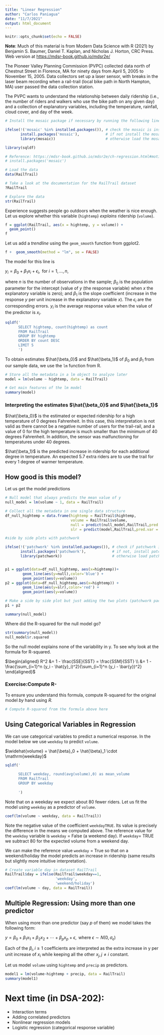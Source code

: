 ---
title: "Linear Regression"
author: "Carlos Paniagua"
date: "11/7/2021"
output: html_document
---

```{r setup, include=FALSE}
knitr::opts_chunk$set(echo = FALSE)
```

**Note**: Much of this material is from Modern Data Science with R (2021) by Benjamin S. Baumer, Daniel T. Kaplan, and Nicholas J. Horton, CRC Press. Web version at <https://mdsr-book.github.io/mdsr2e/>

The Pioneer Valley Planning Commission (PVPC) collected data north of Chestnut Street in Florence, MA for ninety days from April 5, 2005 to November 15, 2005. Data collectors set up a laser sensor, with breaks in the laser beam recording when a rail-trail (local bike path in North Hampton, MA) user passed the data collection station.

The PVPC wants to understand the relationship between daily ridership (i.e., the number of riders and walkers who use the bike path on any given day) and a collection of explanatory variables, including the temperature, rainfall, cloud cover, and day of the week.

```{r, include=F}
# Install the mosaic package if necessary by running the following line

ifelse(!('mosaic' %in% installed.packages()), # check the mosaic is installed
       install.packages('mosaic'),            # if not install the mosaic package
       library(mosaic))                       # otherwise load the mosaic package 

library(sqldf)

```

```{r}
# Reference: https://mdsr-book.github.io/mdsr2e/ch-regression.html#motivating-example-modeling-usage-of-a-rail-trail
# install.packages('mosaic')

# Load the data
data(RailTrail)

# Take a look at the documentation for the RailTrail dataset
?RailTrail

# Explore the data
str(RailTrail)

```

Experience suggests people go outdoors when the weather is nice enough. Let us explore whether this variable (`hightemp`) *explains* ridership (`volume`).

```{r}
f = ggplot(RailTrail, aes(x = hightemp, y = volume)) + 
  geom_point()
f
```

Let us add a *trendline* using the `geom_smooth` function from ggplot2.

```{r}
f +  geom_smooth(method = "lm", se = FALSE)
```

The model for this line is

$y_i = \beta_0 + \beta_1 x_i + \epsilon_i , \text{ for } i=1,\ldots,n ,$

where $n$ is the number of observations in the sample; $\beta_0$ is the population parameter for the intercept (value of $y$ (the response variable) when $x$ the explanatory variable is zero); and $\beta_1$ is the slope coefficient (increase in the response $y$ per unit increase in the explanatory variable $x$). The $\epsilon_i$ are the corresponding errors. $y_i$ is the average response value when the value of the predictor is $x_i.$

```{r}
sqldf('
      SELECT hightemp, count(hightemp) as count
      FROM RailTrail
      GROUP BY hightemp
      ORDER BY count DESC
      LIMIT 5
      ')
```

To obtain estimates $\hat{\beta_0}$ and $\hat{\beta_1}$ of $\beta_0$ and $\beta_1$ from our sample data, we use the `lm` function from R.

```{r}
# Store all the metadata in a lm object to analyze later
model = lm(volume ~ hightemp, data = RailTrail)

# Get main features of the lm model
summary(model)
```

### Interpreting the estimates $\hat{\beta_0}$ and $\hat{\beta_1}$

$\hat{\beta_0}$ is the estimated or expected ridership for a high temperature of 0 degrees Fahrenheit. In this case, this interpretation is not valid as there cannot be a negative number of users for the trail-rail, and a value of 0 for the high temperature is much smaller than the minimum of 40 degrees Fahrenheit. In addition, the sensor was malfunctioning for temperatures under 40 degrees.

$\hat{\beta_1}$ is the predicted increase in ridership for each additional degree in temperature. An expected 5.7 extra riders are to use the trail for every 1 degree of warmer temperature.

## How good is this model?

Let us get the model predictions

```{r}

# Null model that always predicts the mean value of y
null_model = lm(volume ~ 1, data = RailTrail)

# Collect all the metadata in one single data structure
df_null_hightemp = data.frame(hightemp = RailTrail$hightemp,                        # original hightemp
                              volume = RailTrail$volume,                            # orignal volume
                              null = predict(null_model,RailTrail,pred.var = hightemp),  # pred null
                              slr = predict(model,RailTrail,pred.var = hightemp) )       # pred model
```

```{r}
#side by side plots with patchwork

ifelse(!('patchwork' %in% installed.packages()), # check if patchwork is installed
       install.packages('patchwork'),            # if not, install patchwork
       library(patchwork))                       # otherwise load patchwork


p1 = ggplot(data=df_null_hightemp, aes(x=hightemp))+
        geom_line(aes(y=null),color='blue') + 
        geom_point(aes(y=volume))
p2 = ggplot(data=df_null_hightemp,aes(x=hightemp)) +
        geom_line(aes(y=slr),color='red') +
        geom_point(aes(y=volume))

# Make a side by side plot but just adding the two plots (patchwork package magic!)
p1 + p2
```

```{r}
summary(null_model)
```

Where did the R-squared for the null model go?

```{r}
str(summary(null_model))
null_model$r.squared
```

So the null model explains none of the variability in y. To see why look at the formula for R-squared.

$\begin{aligned}  R^2 &= 1 - \frac{SSE}{SST} = \frac{SSM}{SST} \\  &= 1 - \frac{\sum_{i=1}^n (y_i - \hat{y}_i)^2}{\sum_{i=1}^n (y_i - \bar{y})^2} \end{aligned}$

### Exercise:Compute R-

To ensure you understand this formula, compute R-squared for the original model *by* hand using *R.*

```{r}
# Compute R-squared from the formula above here


```


## Using Categorical Variables in Regression

We can use categorical variables to predict a numerical response. In the model below we use `weekday` to predict `volume`.

$\widehat{volume} = \hat{\beta}_0 + \hat{\beta}_1 \cdot \mathrm{weekday}$

```{r}
sqldf('
      
      SELECT weekday, round(avg(volume),0) as mean_volume
      FROM RailTrail
      GROUP BY weekday
      
      ')

```

Note that on a weekday we expect about 80 fewer riders. Let us fit the model using `weekday` as a predictor of `volume`.

```{r}
coef(lm(volume ~ weekday, data = RailTrail))
```

Note the negative value of the coefficient `weekdayTRUE`. Its value is precisely the difference in the means we computed above. The reference value for the `weekday` variable is `weekday` = False (a weekend day). If `weekday`= TRUE we subtract 80 for the expected volume from a weekend day.

We can make the reference value `weekday` = True so that on a weekend/holiday the model predicts an increase in ridership (same results but slightly more intuitive interpretation).

```{r}

# Create variable day in dataset RailTrail
RailTrail$day = ifelse(RailTrail$weekday==1,
                       'weekday',
                       'weekend/holiday')
coef(lm(volume ~ day, data = RailTrail))
```

## Multiple Regression: Using more than one predictor

When using more than one predictor (say $p$ of them) we model takes the following form:

$y = \beta_0 + \beta_1 x_1 + \beta_2 x_2 + \cdots + \beta_p x_p + \epsilon, \text{ where } \epsilon \sim N(0, \sigma_\epsilon)$

Each of the $\beta_i, i\geq 1$ coefficients are interpreted as the extra increase in y per unit increase of $x_i$ while keeping all the other $x_j, j\neq i$ constant.

Let us model `volume` using `hightemp` and `precip` as predictors.

```{r}
model1 = lm(volume~hightemp + precip, data = RailTrail)
summary(model1)
```
# Next time (in DSA-202):

- Interaction terms
- Adding correlated predictors
- Nonlinear regression models
- Logistic regression (categorical response variable)
